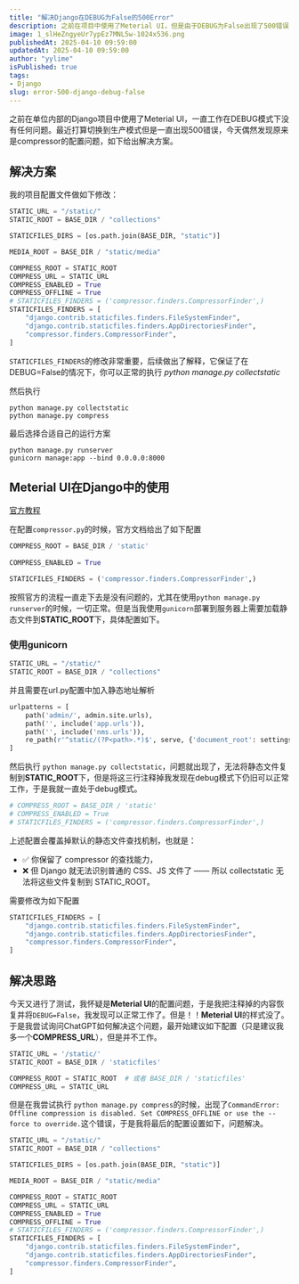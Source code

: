 ```yaml
---
title: "解决Django在DEBUG为False的500Error"
description: 之前在项目中使用了Meterial UI，但是由于DEBUG为False出现了500错误，解决方法如下
image: 1_slHeZngyeUr7ypEz7MNL5w-1024x536.png
publishedAt: 2025-04-10 09:59:00
updatedAt: 2025-04-10 09:59:00
author: "yylime"
isPublished: true
tags: 
- Django
slug: error-500-django-debug-false
---
```


之前在单位内部的Django项目中使用了Meterial UI，一直工作在DEBUG模式下没有任何问题。最近打算切换到生产模式但是一直出现500错误，今天偶然发现原来是compressor的配置问题，如下给出解决方案。

## 解决方案
我的项目配置文件做如下修改：
```python showLineNumbers title="settings.py" {8-12}
STATIC_URL = "/static/"
STATIC_ROOT = BASE_DIR / "collections"

STATICFILES_DIRS = [os.path.join(BASE_DIR, "static")]

MEDIA_ROOT = BASE_DIR / "static/media"

COMPRESS_ROOT = STATIC_ROOT
COMPRESS_URL = STATIC_URL
COMPRESS_ENABLED = True
COMPRESS_OFFLINE = True
# STATICFILES_FINDERS = ('compressor.finders.CompressorFinder',)
STATICFILES_FINDERS = [
    "django.contrib.staticfiles.finders.FileSystemFinder",
    "django.contrib.staticfiles.finders.AppDirectoriesFinder",
    "compressor.finders.CompressorFinder",
]
```
`STATICFILES_FINDERS`的修改非常重要，后续做出了解释，它保证了在DEBUG=False的情况下，你可以正常的执行 *python manage.py collectstatic*

然后执行
```shell
python manage.py collectstatic
python manage.py compress
```
最后选择合适自己的运行方案
``` shell
python manage.py runserver
gunicorn manage:app --bind 0.0.0.0:8000
```

## Meterial UI在Django中的使用
[官方教程](https://www.material-tailwind.com/docs/html/guide/django)

在配置`compressor.py`的时候，官方文档给出了如下配置

```python showLineNumbers title="settings.py"
COMPRESS_ROOT = BASE_DIR / 'static'
 
COMPRESS_ENABLED = True

STATICFILES_FINDERS = ('compressor.finders.CompressorFinder',)
```
按照官方的流程一直走下去是没有问题的，尤其在使用`python manage.py runserver`的时候，一切正常。但是当我使用`gunicorn`部署到服务器上需要加载静态文件到**STATIC_ROOT**下，具体配置如下。

### 使用gunicorn
```python showLineNumbers title="settings.py"
STATIC_URL = "/static/"
STATIC_ROOT = BASE_DIR / "collections"
```

并且需要在url.py配置中加入静态地址解析
```python showLineNumbers title="urls.py"
urlpatterns = [
    path('admin/', admin.site.urls),
    path('', include('app.urls')),
    path('', include('nms.urls')),
    re_path(r'^static/(?P<path>.*)$', serve, {'document_root': settings.STATIC_ROOT}, ),
]
```
然后执行 `python manage.py collectstatic`，问题就出现了，无法将静态文件复制到**STATIC_ROOT**下，但是将这三行注释掉我发现在debug模式下仍旧可以正常工作，于是我就一直处于debug模式。
```python showLineNumbers title="settings.py"
# COMPRESS_ROOT = BASE_DIR / 'static'
# COMPRESS_ENABLED = True
# STATICFILES_FINDERS = ('compressor.finders.CompressorFinder',)
```
上述配置会覆盖掉默认的静态文件查找机制，也就是：

- ✅ 你保留了 compressor 的查找能力，
- ❌ 但 Django 就无法识别普通的 CSS、JS 文件了 —— 所以 collectstatic 无法将这些文件复制到 STATIC_ROOT。

需要修改为如下配置
```python showLineNumbers title="settings.py"
STATICFILES_FINDERS = [
    "django.contrib.staticfiles.finders.FileSystemFinder",
    "django.contrib.staticfiles.finders.AppDirectoriesFinder",
    "compressor.finders.CompressorFinder",
]
```

## 解决思路
今天又进行了测试，我怀疑是**Meterial UI**的配置问题，于是我把注释掉的内容恢复并将`DEBUG=False`，我发现可以正常工作了。但是！！**Meterial UI**的样式没了。于是我尝试询问ChatGPT如何解决这个问题，最开始建议如下配置（只是建议我多一个**COMPRESS_URL**），但是并不工作。
```python showLineNumbers title="settings.py"
STATIC_URL = '/static/'
STATIC_ROOT = BASE_DIR / 'staticfiles'

COMPRESS_ROOT = STATIC_ROOT  # 或者 BASE_DIR / 'staticfiles'
COMPRESS_URL = STATIC_URL
```

但是在我尝试执行 `python manage.py compress`的时候，出现了`CommandError: Offline compression is disabled. Set COMPRESS_OFFLINE or use the --force to override.`这个错误，于是我将最后的配置设置如下，问题解决。
```python showLineNumbers title="settings.py" {8-12}
STATIC_URL = "/static/"
STATIC_ROOT = BASE_DIR / "collections"

STATICFILES_DIRS = [os.path.join(BASE_DIR, "static")]

MEDIA_ROOT = BASE_DIR / "static/media"

COMPRESS_ROOT = STATIC_ROOT
COMPRESS_URL = STATIC_URL
COMPRESS_ENABLED = True
COMPRESS_OFFLINE = True
# STATICFILES_FINDERS = ('compressor.finders.CompressorFinder',)
STATICFILES_FINDERS = [
    "django.contrib.staticfiles.finders.FileSystemFinder",
    "django.contrib.staticfiles.finders.AppDirectoriesFinder",
    "compressor.finders.CompressorFinder",
]
```
